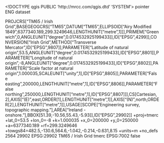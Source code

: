 <!DOCTYPE qgis PUBLIC 'http://mrcc.com/qgis.dtd' 'SYSTEM'>
<qgis version="3.34.0-Prizren">
  <identifier>pointer</identifier>
  <parentidentifier></parentidentifier>
  <language>ENG</language>
  <type>dataset</type>
  <title>pointer</title>
  <abstract></abstract>
  <links/>
  <dates/>
  <fees></fees>
  <encoding></encoding>
  <crs>
    <spatialrefsys nativeFormat="Wkt">
      <wkt>PROJCRS["TM65 / Irish Grid",BASEGEOGCRS["TM65",DATUM["TM65",ELLIPSOID["Airy Modified 1849",6377340.189,299.3249646,LENGTHUNIT["metre",1]]],PRIMEM["Greenwich",0,ANGLEUNIT["degree",0.0174532925199433]],ID["EPSG",4299]],CONVERSION["Irish Grid",METHOD["Transverse Mercator",ID["EPSG",9807]],PARAMETER["Latitude of natural origin",53.5,ANGLEUNIT["degree",0.0174532925199433],ID["EPSG",8801]],PARAMETER["Longitude of natural origin",-8,ANGLEUNIT["degree",0.0174532925199433],ID["EPSG",8802]],PARAMETER["Scale factor at natural origin",1.000035,SCALEUNIT["unity",1],ID["EPSG",8805]],PARAMETER["False easting",200000,LENGTHUNIT["metre",1],ID["EPSG",8806]],PARAMETER["False northing",250000,LENGTHUNIT["metre",1],ID["EPSG",8807]]],CS[Cartesian,2],AXIS["(E)",east,ORDER[1],LENGTHUNIT["metre",1]],AXIS["(N)",north,ORDER[2],LENGTHUNIT["metre",1]],USAGE[SCOPE["Engineering survey, topographic mapping."],AREA["Ireland - onshore."],BBOX[51.39,-10.56,55.43,-5.93]],ID["EPSG",29902]]</wkt>
      <proj4>+proj=tmerc +lat_0=53.5 +lon_0=-8 +k=1.000035 +x_0=200000 +y_0=250000 +a=6377340.189 +rf=299.3249646 +towgs84=482.5,-130.6,564.6,-1.042,-0.214,-0.631,8.15 +units=m +no_defs</proj4>
      <srsid>2564</srsid>
      <srid>29902</srid>
      <authid>EPSG:29902</authid>
      <description>TM65 / Irish Grid</description>
      <projectionacronym>tmerc</projectionacronym>
      <ellipsoidacronym>EPSG:7002</ellipsoidacronym>
      <geographicflag>false</geographicflag>
    </spatialrefsys>
  </crs>
  <extent/>
</qgis>
